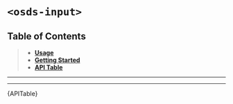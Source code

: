 
<Meta title="UI Components/Input [atom]/Web Component" />

# `<osds-input>`

## Table of Contents
> - **[Usage](#usage)**
> - **[Getting Started](#getting-started)**
> - **[API Table](#api-table)**

<hr/>
<Usage />
<hr/>
<div id="api-table"><Description>{APITable}</Description></div>
